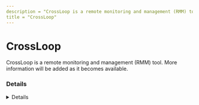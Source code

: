 ```yaml
---
description = "CrossLoop is a remote monitoring and management (RMM) tool. More information will be added as it becomes available."
title = "CrossLoop"
---
```




# CrossLoop

CrossLoop is a remote monitoring and management (RMM) tool. More information will be added as it becomes available.

### Details
<Details author={""}
         category={""}
         created={""}
         website={""}
         lastModified={"2/7/2024"}
         privileges={""}
         free={ "" }
         verification={""}
/>

#### Installation Paths
<Card code={ ["crossloopservice.exe", "CrossLoopConnect.exe", "WinVNCStub.exe"] }/>





### Forensic Artifacts




#### Network Artifacts
<EuiSpacer size="xl"/>
<NetworkArtifactsTable data={ [{"Description": "Known remote domains", "Domains": ["*.crossloop.com", "crossloop.en.softonic.com"], "Ports": []}] }/>




### Detections
- Detects potential network activity of CrossLoop RMM tool
  - [Sigma Rule](https://github.com/magicsword-io/LOLRMM/blob/main/detections/sigma/crossloop_network_sigma.yml)
- Detects potential processes activity of CrossLoop RMM tool
  - [Sigma Rule](https://github.com/magicsword-io/LOLRMM/blob/main/detections/sigma/crossloop_processes_sigma.yml)

### References
- [www.CrossLoop.com -> redirects to avast.com](www.CrossLoop.com -> redirects to avast.com)

